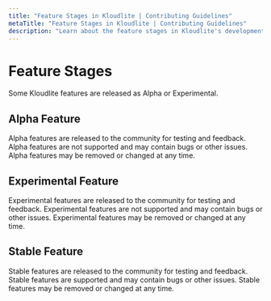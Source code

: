 ```yaml
---
title: "Feature Stages in Kloudlite | Contributing Guidelines"
metaTitle: "Feature Stages in Kloudlite | Contributing Guidelines"
description: "Learn about the feature stages in Kloudlite's development process. Understand how features progress from concept to implementation and how you can contribute"
---
```


# Feature Stages
Some Kloudlite features are released as Alpha or Experimental.

## Alpha Feature
Alpha features are released to the community for testing and feedback. Alpha features are not supported and may contain bugs or other issues. Alpha features may be removed or changed at any time.

## Experimental Feature
Experimental features are released to the community for testing and feedback. Experimental features are not supported and may contain bugs or other issues. Experimental features may be removed or changed at any time.

## Stable Feature
Stable features are released to the community for testing and feedback. Stable features are supported and may contain bugs or other issues. Stable features may be removed or changed at any time.

